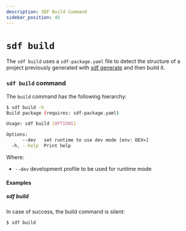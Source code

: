 ```yaml
---
description: SDF Build Command
sidebar_position: 45
---
```


# `sdf build`

The `sdf build` uses a `sdf-package.yaml` file to detect the structure of a project previously generated with [sdf generate] and then build it.

### `sdf build` command

The `build` command has the following hierarchy:

```bash copy="fl"
$ sdf build -h
Build package (requires: sdf-package.yaml)

Usage: sdf build [OPTIONS]

Options:
      --dev   set runtime to use dev mode [env: DEV=]
  -h, --help  Print help
```

Where:
* `--dev` development profile to be used for runtime mode

#### Examples

##### sdf build

In case of success, the build command is silent:

```bash copy="fl"
$ sdf build
```

[sdf generate]: cli/generate.mdx